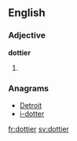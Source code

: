 ==English==

===Adjective===
'''dottier'''

# {{comparative of|dotty}}

===Anagrams===
* [[Detroit#English|Detroit]]
* [[i-dotter#English|i-dotter]]

[[fr:dottier]]
[[sv:dottier]]